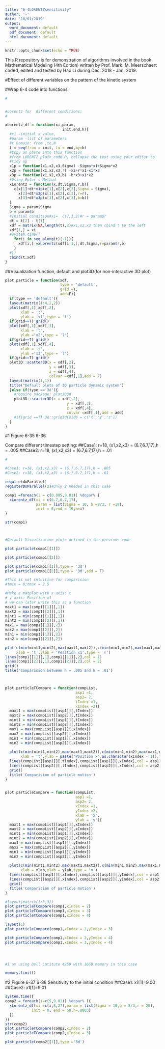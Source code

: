 ---
title: "6-4LORENTZsensitivity"
author: '-'
date: "10/01/2019"
output:
  word_document: default
  pdf_document: default
  html_document: default
---

```{r setup, include=FALSE}
knitr::opts_chunk$set(echo = TRUE)
```

This R repository is for demonstration of algorithms involved in the book
Mathematical Modeling (4th Edition) written by Prof. Mark. M. Meerschaert
coded, edited and tested by Hao Li during Dec. 2018 - Jan. 2019.

#Effect of different variables on the pattern of the kinetic system

#Wrap 6-4 code into functions


```{r}
#


#Lorentz for  different conditions:
#

xLorentz_df = function(xi,param,
                          init,end,h){
  #xi -initial x value, 
  #param -list of parameters
  #t Domain: from ,to,N
  t = seq(from = init, to = end,by=h)
  #Copy an paste into this function
  #from LORENTZ_plain_code.R, collapse the text using your editor to 
  #tidy up
  x1p = function(x1,x2,x3,Sigma) -Sigma*x1+Sigma*x2
  x2p = function(x1,x2,x3,r) -x2+r*x1-x1*x3
  x3p = function(x1,x2,x3,b) -b*x3+x1*x2
  #Using Euler s Method
  xLorentz = function(x,dt,Sigma,r,b){
    c(x[1]+dt*x1p(x[1],x[2],x[3],Sigma = Sigma),
      x[2]+dt*x2p(x[1],x[2],x[3],r=r),
      x[3]+dt*x3p(x[1],x[2],x[3],b=b))
  }                                
  Sigma = param$Sigma
  b = param$b
  #Initial condition#xi=  c(7,1,2)#r = param$r
  dt = t[2] - t[1]
  xdf = matrix(NA,length(t),3)#x1,x2,x3 then cbind t to the left
  xdf[1,] = xi
  #system.time({
    for(i in seq_along(t)[-1]){
      xdf[i,] =xLorentz(xdf[i-1,],dt,Sigma,r=param$r,b)
    }
  #})
  cbind(t,xdf)
}

```

##Visualization function, default and plot3D(for non-interactive 3D plot)


```{r}
plot.particle = function(xdf,
                         type = 'default',
                         grid =T,
                         add=F){
  if(type == 'default'){
  layout(matrix(1:4,2,2))
  plot(xdf[,1],xdf[,2],
       xlab = 't',
       ylab = 'x1',type = 'l')
  if(grid==T) grid()
  plot(xdf[,1],xdf[,3],
       xlab = 't',
       ylab ='x2',type = 'l')
  if(grid==T) grid()
  plot(xdf[,1],xdf[,4],
       xlab = 't',
       ylab ='x3',type = 'l')
  if(grid==T) grid()
  plot3D::scatter3D(x = xdf[,2],
                    y = xdf[,3],
                    z = xdf[,4],
                    colvar =xdf[,1],add = F)
  layout(matrix(1,1))
  title("Default plots of 3D particle dynamic system")
  }else if(type =='3d'){
    #require package: plot3D3d
    plot3D::scatter3D(x = xdf[,2],
                            y = xdf[,3],
                            z = xdf[,4],
                            colvar =xdf[,1],add = add)
    #if(grid ==T) 3d::grid3d(side = c('x','y','z'))
  }
}

```



#1 Figure 6-35 6-36

Compare different timestep setting:
##Case1: r=18, (x1,x2,x3) = (6.7,6.7,17),h = .005
##Case2: r=18, (x1,x2,x3) = (6.7,6.7,17),h = .01

```{r}

#

#Case1: r=18, (x1,x2,x3) = (6.7,6.7,17),h = .005
#Case2: r=18, (x1,x2,x3) = (6.7,6.7,17),h = .01

require(doParallel)
registerDoParallel(2)#Only 2 needed in this case

comp1 =foreach(i = c(0.005,0.01)) %dopar% {
  xLorentz_df(xi = c(6.7,6.7,17),
              param = list(Sigma = 10, b =8/3, r =18),
              init = 0,end = 10,h=i)
}

str(comp1)



#Default Visualization plots defined in the previous code

plot.particle(comp1[[1]])

plot.particle(comp1[[2]])

plot.particle(comp1[[1]],type = '3d')
plot.particle(comp1[[2]],type = '3d',add = T)

#This is not intuitive for comparision
#tmin = 0;tmax = 2.5

#Make a matplot with x axis: t
# y axis: Position x1
# we can later write this as a function
maxt1 = max(comp1[[1]][,1])
maxt2 = max(comp1[[2]][,1])
mint1 = min(comp1[[1]][,1])
mint2 = min(comp1[[2]][,1])
max1 = max(comp1[[1]][,2])
max2 = max(comp1[[2]][,2])
min1 = min(comp1[[1]][,2])
min2 = min(comp1[[2]][,2])

plot(c(min(mint1,mint2),max(maxt1,maxt2)),c(min(min1,min2),max(max1,max2)),
     xlab = 't',ylab = 'Position x1',type = 'n')
lines(comp1[[1]][,1],comp1[[1]][,2],col = 1)
lines(comp1[[2]][,1],comp1[[2]][,2],col = 2)
grid()
title('Comparision between h = .005 and h = .01')



plot.particleTCompare = function(compList,
                                asp1 =1,
                                asp2= 2,
                                tIndex =1,
                                xIndex =2){
  maxt1 = max(compList[[asp1]][,tIndex])
  maxt2 = max(compList[[asp2]][,tIndex])
  mint1 = min(compList[[asp1]][,tIndex])
  mint2 = min(compList[[asp2]][,tIndex])
  max1 = max(compList[[asp1]][,xIndex])
  max2 = max(compList[[asp2]][,xIndex])
  min1 = min(compList[[asp1]][,xIndex])
  min2 = min(compList[[asp2]][,xIndex])
  
  plot(c(min(mint1,mint2),max(maxt1,maxt2)),c(min(min1,min2),max(max1,max2)),
       xlab = 't',ylab = paste("Position x",as.character(xIndex - 1)),type = 'n')
  lines(compList[[asp1]][,tIndex],compList[[asp1]][,xIndex],col = asp1)
  lines(compList[[asp2]][,tIndex],compList[[asp2]][,xIndex],col = asp2)
  grid()
  title('Comparision of particle motion')
}


plot.particleCompare = function(compList,
                                asp1 =1,
                                asp2= 2,
                                xIndex =1,
                                yIndex =2,
                                xlab = 'x',
                                ylab = 'y'){
  maxt1 = max(compList[[asp1]][,xIndex])
  maxt2 = max(compList[[asp2]][,xIndex])
  mint1 = min(compList[[asp1]][,xIndex])
  mint2 = min(compList[[asp2]][,xIndex])
  max1 = max(compList[[asp1]][,yIndex])
  max2 = max(compList[[asp2]][,yIndex])
  min1 = min(compList[[asp1]][,yIndex])
  min2 = min(compList[[asp2]][,yIndex])
  
  plot(c(min(mint1,mint2),max(maxt1,maxt2)),c(min(min1,min2),max(max1,max2)),
       xlab = xlab,ylab = ylab,type = 'n')
  lines(compList[[asp1]][,xIndex],compList[[asp1]][,yIndex],col = asp1)
  lines(compList[[asp2]][,xIndex],compList[[asp2]][,yIndex],col = asp2)
  grid()
  title('Comparision of particle motion')
}

#layout(matrix(1:3,3))
plot.particleTCompare(comp1,xIndex = 2)
plot.particleTCompare(comp1,xIndex = 3)
plot.particleTCompare(comp1,xIndex = 4)

layout(1)
plot.particleCompare(comp1,xIndex = 2,yIndex = 3)

plot.particleCompare(comp1,xIndex = 2,yIndex = 4)
plot.particleCompare(comp1,xIndex = 3,yIndex = 4)




#I am using Dell Latitute 4250 with 16GB memory in this case

memory.limit()
```


#2 Figure  6-37 6-38 Sensitivity to the initial condition
##Case1: x1[1]=9.00
##Case2: x1[1]=9.01

```{r}
system.time({
comp2 = foreach(i=c(9,9.01)) %dopar% ({
  xLorentz_df(xi =c(i,8,27),param = list(Sigma = 10,b = 8/3,r = 28),
            init = 0, end = 50,h=.0005)
  })
})
str(comp2)
plot.particleTCompare(comp2,xIndex = 2)
plot.particleTCompare(comp2,xIndex = 3)

plot.particle(comp2[[1]],type ='3d')
```